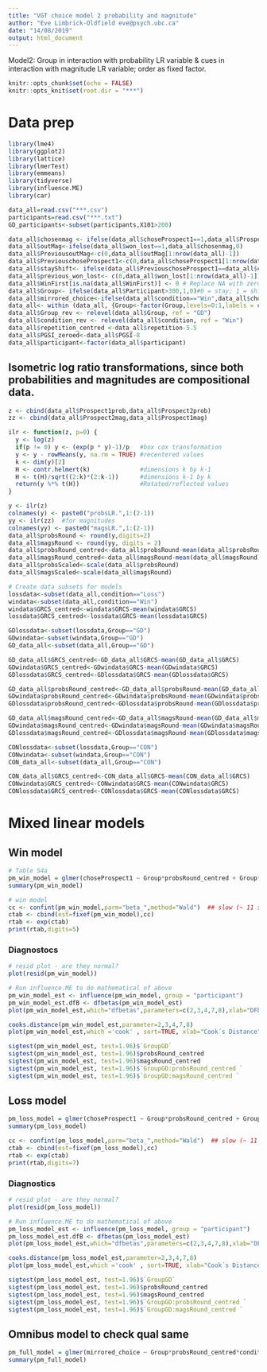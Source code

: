 ```yaml
---
title: "VGT choice model 2 probability and magnitude"
author: "Eve Limbrick-Oldfield eve@psych.ubc.ca"
date: "14/08/2019"
output: html_document
---
```


Model2: Group in interaction with probability LR variable & cues in interaction with magnitude LR variable; order as fixed factor. 

```r
knitr::opts_chunk$set(echo = FALSE)
knitr::opts_knit$set(root.dir = "***")
```

# Data prep
```r
library(lme4)
library(ggplot2)
library(lattice)
library(lmerTest)
library(emmeans)
library(tidyverse)
library(influence.ME)
library(car)

data_all=read.csv("***.csv")
participants=read.csv("***.txt")
GD_participants<-subset(participants,X101>200)

data_all$chosenmag <- ifelse(data_all$choseProspect1==1,data_all$Prospect1mag, data_all$Prospect2mag)
data_all$outMag<-ifelse(data_all$won_lost==1,data_all$chosenmag,0)
data_all$PreviousoutMag<-c(0,data_all$outMag[1:nrow(data_all)-1])
data_all$PreviouschoseProspect1<-c(0,data_all$choseProspect1[1:nrow(data_all)-1])
data_all$stayShift<- ifelse(data_all$PreviouschoseProspect1==data_all$choseProspect1,0,1)#0 = stay; 1 = shift
data_all$previous_won_lost<- c(0,data_all$won_lost[1:nrow(data_all)-1]) 
data_all$WinFirst[is.na(data_all$WinFirst)] <- 0 # Replace NA with zero
data_all$Group<- ifelse(data_all$Participant>300,1,0)#0 = stay; 1 = shift
data_all$mirrored_choice<-ifelse(data_all$condition=="Win",data_all$choseProspect1,(data_all$choseProspect1-1)*-1)
data_all<- within (data_all, {Group<-factor(Group,levels=0:1,labels = c("CON","GD"))})
data_all$Group_rev <- relevel(data_all$Group, ref = "GD")
data_all$condition_rev <- relevel(data_all$condition, ref = "Win")
data_all$repetition_centred <-data_all$repetition-5.5
data_all$PGSI_zeroed<-data_all$PGSI-8
data_all$participant<-factor(data_all$participant)

```
## Isometric log ratio transformations, since both probabilities and magnitudes are compositional data. 
```r
z <- cbind(data_all$Prospect1prob,data_all$Prospect2prob)
zz <- cbind(data_all$Prospect2mag,data_all$Prospect1mag)

ilr <- function(z, p=0) {
  y <- log(z)
  if(p != 0) y <- (exp(p * y)-1)/p   #box cox transformation
  y <- y - rowMeans(y, na.rm = TRUE) #recentered values
  k <- dim(y)[2]
  H <- contr.helmert(k)              #dimensions k by k-1
  H <- t(H)/sqrt((2:k)*(2:k-1))      #dimensions k-1 by k
  return(y %*% t(H))                 #Rotated/reflected values
}

y <- ilr(z)
colnames(y) <- paste0("probsLR.",1:(2-1))
yy <- ilr(zz)  #for magnitudes
colnames(yy) <- paste0("magsLR.",1:(2-1))
data_all$probsRound <- round(y,digits=2)
data_all$magsRound <- round(yy, digits = 2)
data_all$probsRound_centred<-data_all$probsRound-mean(data_all$probsRound)
data_all$magsRound_centred<-data_all$magsRound-mean(data_all$magsRound)
data_all$probsScaled<-scale(data_all$probsRound)
data_all$magsScaled<-scale(data_all$magsRound)
```

```r
# Create data subsets for models
lossdata<-subset(data_all,condition=="Loss")
windata<-subset(data_all,condition=="Win")
windata$GRCS_centred<-windata$GRCS-mean(windata$GRCS)
lossdata$GRCS_centred<-lossdata$GRCS-mean(lossdata$GRCS)

GDlossdata<-subset(lossdata,Group=="GD")
GDwindata<-subset(windata,Group=="GD")
GD_data_all<-subset(data_all,Group=="GD")

GD_data_all$GRCS_centred<-GD_data_all$GRCS-mean(GD_data_all$GRCS)
GDwindata$GRCS_centred<-GDwindata$GRCS-mean(GDwindata$GRCS)
GDlossdata$GRCS_centred<-GDlossdata$GRCS-mean(GDlossdata$GRCS)

GD_data_all$probsRound_centred<-GD_data_all$probsRound-mean(GD_data_all$probsRound)
GDwindata$probsRound_centred<-GDwindata$probsRound-mean(GDwindata$probsRound)
GDlossdata$probsRound_centred<-GDlossdata$probsRound-mean(GDlossdata$probsRound)

GD_data_all$magsRound_centred<-GD_data_all$magsRound-mean(GD_data_all$magsRound)
GDwindata$magsRound_centred<-GDwindata$magsRound-mean(GDwindata$magsRound)
GDlossdata$magsRound_centred<-GDlossdata$magsRound-mean(GDlossdata$magsRound)

CONlossdata<-subset(lossdata,Group=="CON")
CONwindata<-subset(windata,Group=="CON")
CON_data_all<-subset(data_all,Group=="CON")

CON_data_all$GRCS_centred<-CON_data_all$GRCS-mean(CON_data_all$GRCS)
CONwindata$GRCS_centred<-CONwindata$GRCS-mean(CONwindata$GRCS)
CONlossdata$GRCS_centred<-CONlossdata$GRCS-mean(CONlossdata$GRCS)

```

# Mixed linear models

## Win model
```r
# Table S4a
pm_win_model = glmer(choseProspect1 ~ Group*probsRound_centred + Group*magsRound_centred  + WinFirst*repetition_centred+ (repetition_centred|participant), data=windata, family = binomial,control = glmerControl(optimizer="bobyqa"))
summary(pm_win_model) 

# win model
cc <- confint(pm_win_model,parm="beta_",method="Wald")  ## slow (~ 11 seconds)
ctab <- cbind(est=fixef(pm_win_model),cc)
rtab <- exp(ctab)
print(rtab,digits=5)
```
### Diagnostocs
```r
# resid plot - are they normal?
plot(resid(pm_win_model))
```

```r
# Run influence.ME to do mathematical of above
pm_win_model_est <- influence(pm_win_model, group = "participant") 
pm_win_model_est.dfB <- dfbetas(pm_win_model_est)
plot(pm_win_model_est,which="dfbetas",parameters=c(2,3,4,7,8),xlab="DFbetaS",ylab="Participant")
```
 
```r
cooks.distance(pm_win_model_est,parameter=2,3,4,7,8)
plot(pm_win_model_est,which ='cook' , sort=TRUE, xlab="Cook´s Distance", ylab="Participant")
```
 
``` r
sigtest(pm_win_model_est, test=1.96)$`GroupGD`
sigtest(pm_win_model_est, test=1.96)$probsRound_centred
sigtest(pm_win_model_est, test=1.96)$magsRound_centred
sigtest(pm_win_model_est, test=1.96)$`GroupGD:probsRound_centred `
sigtest(pm_win_model_est, test=1.96)$`GroupGD:magsRound_centred `
```

## Loss model
```r
pm_loss_model = glmer(choseProspect1 ~ Group*probsRound_centred + Group*magsRound_centred  + WinFirst*repetition_centred+ (repetition_centred|participant), data=lossdata, family = binomial,control = glmerControl(optimizer="bobyqa"))
summary(pm_loss_model) 

cc <- confint(pm_loss_model,parm="beta_",method="Wald")  ## slow (~ 11 seconds)
ctab <- cbind(est=fixef(pm_loss_model),cc)
rtab <- exp(ctab)
print(rtab,digits=7)
```

### Diagnostics
```r
# resid plot - are they normal?
plot(resid(pm_loss_model))
```
 
```r
# Run influence.ME to do mathematical of above
pm_loss_model_est <- influence(pm_loss_model, group = "participant") 
pm_loss_model_est.dfB <- dfbetas(pm_loss_model_est)
plot(pm_loss_model_est,which="dfbetas",parameters=c(2,3,4,7,8),xlab="DFbetaS",ylab="Participant")
```
 
```r
cooks.distance(pm_loss_model_est,parameter=2,3,4,7,8)
plot(pm_loss_model_est,which ='cook' , sort=TRUE, xlab="Cook´s Distance", ylab="Participant")
```
 
``` r
sigtest(pm_loss_model_est, test=1.96)$`GroupGD`
sigtest(pm_loss_model_est, test=1.96)$probsRound_centred
sigtest(pm_loss_model_est, test=1.96)$magsRound_centred
sigtest(pm_loss_model_est, test=1.96)$`GroupGD:probsRound_centred `
sigtest(pm_loss_model_est, test=1.96)$`GroupGD:magsRound_centred `
```

## Omnibus model to check qual same
```r
pm_full_model = glmer(mirrored_choice ~ Group*probsRound_centred*condition + Group*magsRound_centred*condition + WinFirst*condition + repetition_centred*condition + (1|participant), data=data_all, family = binomial, control = glmerControl(optimizer="bobyqa"))
summary(pm_full_model) 
```

